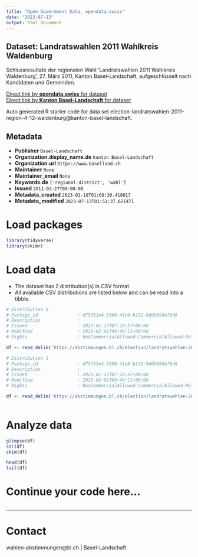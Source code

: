 ```yaml
---
title: "Open Government Data, opendata.swiss"
date: "2023-07-13"
output: html_document
---
```


## Dataset: Landratswahlen 2011 Wahlkreis Waldenburg

Schlussresultate der regionalen Wahl 'Landratswahlen 2011 Wahlkreis Waldenburg', 27. März 2011, Kanton Basel-Landschaft, aufgeschlüsselt nach Kandidaten und Gemeinden.

[Direct link by **opendata.swiss** for dataset](https://opendata.swiss/de/dataset/landratswahlen-2011-wahlkreis-waldenburg)<br>
[Direct link by **Kanton Basel-Landschaft** for dataset](https://abstimmungen.bl.ch/election/landratswahlen-2011-region-4-12-waldenburg/data)

Auto generated R starter code for data set election-landratswahlen-2011-region-4-12-waldenburg@kanton-basel-landschaft.

## Metadata

- **Publisher** `Basel-Landschaft`
- **Organization.display_name.de** `Kanton Basel-Landschaft`
- **Organization.url** `https://www.baselland.ch`
- **Maintainer** `None`
- **Maintainer_email** `None`
- **Keywords.de** `['regional-district', 'wahl']`
- **Issued** `2011-03-27T00:00:00`
- **Metadata_created** `2023-01-18T01:09:30.418017`
- **Metadata_modified** `2023-07-13T01:51:37.621471`


# Load packages

```r

library(tidyverse)
library(skimr)

```

# Load data

-   The dataset has 2 distribution(s) in CSV format.
-   All available CSV distributions are listed below and can be read into a tibble.

```r

# Distribution 0
# Package_id               : d75f51e4-5398-41e9-b131-9d9b694e76d6
# Description              : 
# Issued                   : 2023-01-17T07:19:57+00:00
# Modified                 : 2023-02-01T09:46:11+00:00
# Rights                   : NonCommercialAllowed-CommercialAllowed-ReferenceRequired

df <- read_delim('https://abstimmungen.bl.ch/election/landratswahlen-2011-region-4-12-waldenburg/data-parties-csv')

# Distribution 1
# Package_id               : d75f51e4-5398-41e9-b131-9d9b694e76d6
# Description              : 
# Issued                   : 2023-01-17T07:19:57+00:00
# Modified                 : 2023-02-01T09:46:11+00:00
# Rights                   : NonCommercialAllowed-CommercialAllowed-ReferenceRequired

df <- read_delim('https://abstimmungen.bl.ch/election/landratswahlen-2011-region-4-12-waldenburg/data-csv')



```

# Analyze data

```r

glimpse(df)
str(df)
skim(df)

head(df)
tail(df)

```

# Continue your code here...

```r

```

------------------------------------------------------------------------

# Contact

wahlen-abstimmungen@bl.ch | Basel-Landschaft
